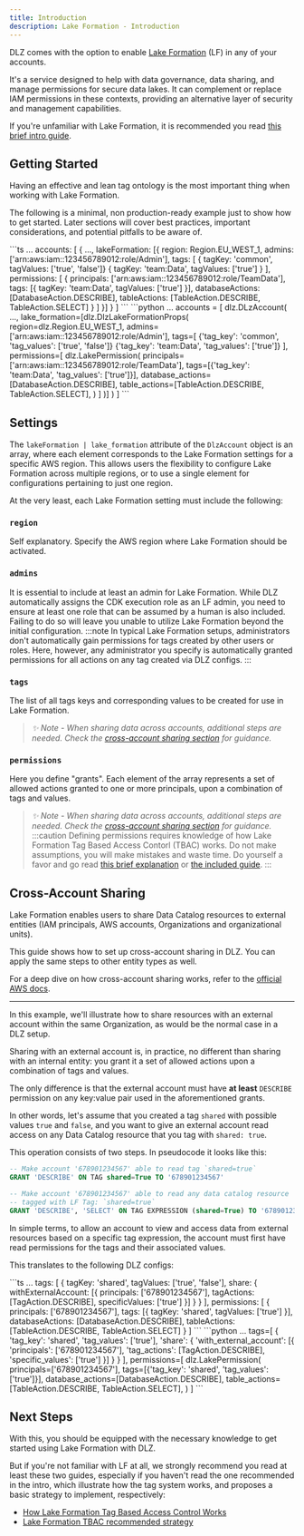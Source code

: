 ```yaml
---
title: Introduction
description: Lake Formation - Introduction
---
```


DLZ comes with the option to enable [Lake Formation](https://docs.aws.amazon.com/lake-formation/latest/dg/what-is-lake-formation.html) (LF) in any of your accounts.

It's a service designed to help with data governance, data sharing, and manage permissions for secure data lakes. It can complement or replace IAM permissions in these contexts, providing an alternative layer of security and management capabilities.

If you're unfamiliar with Lake Formation, it is recommended you read [this brief intro guide](https://aws.github.io/aws-lakeformation-best-practices/).

## Getting Started

Having an effective and lean tag ontology is the most important thing when working with Lake Formation.

The following is a minimal, non production-ready example just to show how to get started. Later sections will cover best practices, important considerations, and potential pitfalls to be aware of.

<DualCode>
  <Fragment slot="ts">
  ```ts
    ...
    accounts: [
      {
        ...,
        lakeFormation: [{
          region: Region.EU_WEST_1,
          admins: ['arn:aws:iam::123456789012:role/Admin'],
          tags: [
            { tagKey: 'common', tagValues: ['true', 'false']}
            { tagKey: 'team:Data', tagValues: ['true'] }
          ],
          permissions: [
            {
              principals: ['arn:aws:iam::123456789012:role/TeamData'],
              tags: [{ tagKey: 'team:Data', tagValues: ['true'] }],
              databaseActions: [DatabaseAction.DESCRIBE],
              tableActions: [TableAction.DESCRIBE, TableAction.SELECT]
            }
          ]
        }]
      }
    ]
  ```
  </Fragment>
  <Fragment slot="python">
  ```python
    ...
    accounts = [
        dlz.DLzAccount(
            ...,
            lake_formation=[dlz.DlzLakeFormationProps(
                region=dlz.Region.EU_WEST_1,
                admins=['arn:aws:iam::123456789012:role/Admin'],
                tags=[
                    {'tag_key': 'common', 'tag_values': ['true', 'false']}
                    {'tag_key': 'team:Data', 'tag_values': ['true']}
                ],
                permissions=[
                    dlz.LakePermission(
                        principals=['arn:aws:iam::123456789012:role/TeamData'],
                        tags=[{'tag_key': 'team:Data', 'tag_values': ['true']}],
                        database_actions=[DatabaseAction.DESCRIBE],
                        table_actions=[TableAction.DESCRIBE, TableAction.SELECT],
                    )
                ]
            )]
        )
    ]
  ```
  </Fragment>
</DualCode>

## Settings

The `lakeFormation | lake_formation` attribute of the `DlzAccount` object is an array, where each element corresponds to the Lake Formation settings for a specific AWS region. This allows users the flexibility to configure Lake Formation across multiple regions, or to use a single element for configurations pertaining to just one region.

At the very least, each Lake Formation setting must include the following:

### `region`
Self explanatory. Specify the AWS region where Lake Formation should be activated.

### `admins`
It is essential to include at least an admin for Lake Formation. While DLZ automatically assigns the CDK execution role as an LF admin, you need to ensure at least one role that can be assumed by a human is also included. Failing to do so will leave you unable to utilize Lake Formation beyond the initial configuration.
:::note
In typical Lake Formation setups, administrators don't automatically gain permissions for tags created by other users or roles. Here, however, any administrator you specify is automatically granted permissions for all actions on any tag created via DLZ configs.
:::

### `tags`
The list of all tags keys and corresponding values to be created for use in Lake Formation.
> _✨ Note - When sharing data across accounts, additional steps are needed. Check the [cross-account sharing section](introduction#cross-account-sharing) for guidance._

### `permissions`
Here you define "grants". Each element of the array represents a set of allowed actions granted to one or more principals, upon a combination of tags and values.
> _✨ Note - When sharing data across accounts, additional steps are needed. Check the [cross-account sharing section](introduction#cross-account-sharing) for guidance._
:::caution
Defining permissions requires knowledge of how Lake Formation Tag Based Access Contorl (TBAC) works. Do not make assumptions, you will make mistakes and waste time. Do yourself a favor and go read [this brief explanation](https://aws.github.io/aws-lakeformation-best-practices/lf-tags/basics/) or [the included guide](./lf-tbac-strategy.mdx).
:::

## Cross-Account Sharing

Lake Formation enables users to share Data Catalog resources to external entities (IAM principals, AWS accounts, Organizations and organizational units).

This guide shows how to set up cross-account sharing in DLZ. You can apply the same steps to other entity types as well.

For a deep dive on how cross-account sharing works, refer to the [official AWS docs](https://docs.aws.amazon.com/lake-formation/latest/dg/cross-account-permissions.html).

---

In this example, we'll illustrate how to share resources with an external account within the same Organization, as would be the normal case in a DLZ setup.

Sharing with an external account is, in practice, no different than sharing with an internal entity: you grant it a set of allowed actions upon a combination of tags and values.

The only difference is that the external account must have **at least** `DESCRIBE` permission on any key:value pair used in the aforementioned grants.

In other words, let's assume that you created a tag `shared` with possible values `true` and `false`, and you want to give an external account read access on any Data Catalog resource that you tag with `shared: true`.

This operation consists of two steps. In pseudocode it looks like this:

```sql
-- Make account '678901234567' able to read tag `shared=true`
GRANT 'DESCRIBE' ON TAG shared=True TO '678901234567'

-- Make account '678901234567' able to read any data catalog resource
-- tagged with LF Tag: `shared=true`
GRANT 'DESCRIBE', 'SELECT' ON TAG EXPRESSION (shared=True) TO '678901234567'
```

In simple terms, to allow an account to view and access data from external resources based on a specific tag expression, the account must first have read permissions for the tags and their associated values.

This translates to the following DLZ configs:

<DualCode>
  <Fragment slot="ts">
  ```ts
    ...
    tags: [
      {
        tagKey: 'shared', tagValues: ['true', 'false'],
        share: {
          withExternalAccount: [{
            principals: ['678901234567'],
            tagActions: [TagAction.DESCRIBE],
            specificValues: ['true']
          }]
        }
      }
    ],
    permissions: [
      {
        principals: ['678901234567'],
        tags: [{ tagKey: 'shared', tagValues: ['true'] }],
        databaseActions: [DatabaseAction.DESCRIBE],
        tableActions: [TableAction.DESCRIBE, TableAction.SELECT]
      }
    ]
  ```
  </Fragment>
  <Fragment slot="python">
  ```python
    ...
    tags=[
        {
            'tag_key': 'shared', 'tag_values': ['true'],
            'share': {
                'with_external_account': [{
                    'principals': ['678901234567'],
                    'tag_actions': [TagAction.DESCRIBE],
                    'specific_values': ['true']
                }]
            }
        }
    ],
    permissions=[
        dlz.LakePermission(
            principals=['678901234567'],
            tags=[{'tag_key': 'shared', 'tag_values': ['true']}],
            database_actions=[DatabaseAction.DESCRIBE],
            table_actions=[TableAction.DESCRIBE, TableAction.SELECT],
        )
    ]
  ```
  </Fragment>
</DualCode>

## Next Steps

With this, you should be equipped with the necessary knowledge to get started using Lake Formation with DLZ.

But if you're not familiar with LF at all, we strongly recommend you read at least these two guides, especially if you haven't read the one recommended in the intro, which illustrate how the tag system works, and proposes a basic strategy to implement, respectively:

- [How Lake Formation Tag Based Access Control Works](./lf-tbac-guide)
- [Lake Formation TBAC recommended strategy](./lf-tbac-strategy)